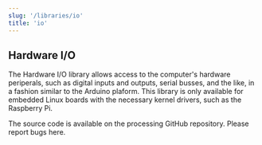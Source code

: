 ```yaml
---
slug: '/libraries/io'
title: 'io'
---
```


## Hardware I/O

The Hardware I/O library allows access to the computer's hardware periperals, such as digital inputs and outputs, serial busses, and the like, in a fashion similar to the Arduino plaform. This library is only available for embedded Linux boards with the necessary kernel drivers, such as the Raspberry Pi.

The source code is available on the processing GitHub repository. Please report bugs here.
